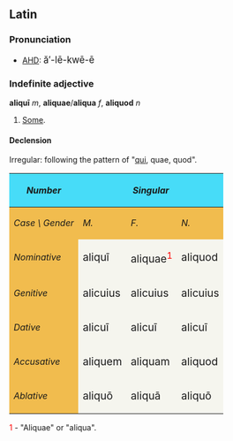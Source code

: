==Latin==
===Pronunciation===
*[[AHD]]: <big>&#259;&prime;-l&#275;-kw&#275;-&#275;</big>

===Indefinite adjective===
'''aliqu&#299;''' ''m'', '''aliquae'''/'''aliqua''' ''f'', '''aliquod''' ''n''
# [[Some]].

====Declension====
Irregular: following the pattern of "[[qui]], quae, quod".
{| cellpadding="5" border="1"
!style="background:#47DCF8;"| ''Number''
!style="background:#47DCF8;" colspan=3| ''Singular''
|
!style="background:#47DCF8;" colspan=3| ''Plural''
|-
!style="background:#F1BC4E;"|''Case \ Gender''
!style="background:#F1BC4E;"| ''M.''
!style="background:#F1BC4E;"| ''F.''
!style="background:#F1BC4E;"| ''N.''
|
!style="background:#F1BC4E;"| ''MM.''
!style="background:#F1BC4E;"| ''FF.''
!style="background:#F1BC4E;"| ''NN.''
|-
!style="background:#F1BC4E;"| ''Nominative''
|style="background:#F5F5EE;"| <big>aliqu&#299; 
|style="background:#F5F5EE;"| <big>aliquae<sup><font color="red">1
|style="background:#F5F5EE;"| <big>aliquod
|
|style="background:#F5F5EE;"| <big>aliqu&#299; 
|style="background:#F5F5EE;"| <big>aliquae
|style="background:#F5F5EE;"| <big>aliquae
|-
!style="background:#F1BC4E;"| ''Genitive''
|style="background:#F5F5EE;"| <big>alicuius 
|style="background:#F5F5EE;"| <big>alicuius
|style="background:#F5F5EE;"| <big>alicuius
|
|style="background:#F5F5EE;"| <big>aliqu&#333;rum  
|style="background:#F5F5EE;"| <big>aliqu&#333;rum

|style="background:#F5F5EE;"| <big>aliqu&#333;rum
|-
!style="background:#F1BC4E;"| ''Dative''
|style="background:#F5F5EE;"| <big>alicu&#299;
|style="background:#F5F5EE;"| <big>alicu&#299;
|style="background:#F5F5EE;"| <big>alicu&#299;
|
|style="background:#F5F5EE;"| <big>aliquibus 
|style="background:#F5F5EE;"| <big>aliquibus
|style="background:#F5F5EE;"| <big>aliquibus
|-
!style="background:#F1BC4E;"| ''Accusative''
|style="background:#F5F5EE;"| <big>aliquem 
|style="background:#F5F5EE;"| <big>aliquam
|style="background:#F5F5EE;"| <big>aliquod
|
|style="background:#F5F5EE;"| <big>aliqu&#333;s
|style="background:#F5F5EE;"| <big>aliqu&#257;s
|style="background:#F5F5EE;"| <big>aliquae
|-
!style="background:#F1BC4E;"| ''Ablative''
|style="background:#F5F5EE;"| <big>aliqu&#333;
|style="background:#F5F5EE;"| <big>aliqu&#257;
|style="background:#F5F5EE;"| <big>aliqu&#333;
|
|style="background:#F5F5EE;"| <big>aliquibus
|style="background:#F5F5EE;"| <big>aliquibus
|style="background:#F5F5EE;"| <big>aliquibus
|}

<font color="red">1</font> - "Aliquae" or "aliqua".